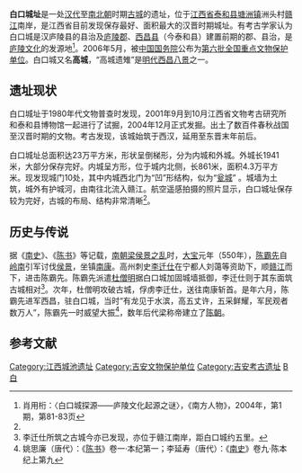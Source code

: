 {{文物保护单位
| 级别 = 全国
| 图片 = 
| 名称 = 白口城址
| 编号 = 6-101
| 分类 = 古遗址
| 时代 = [[汉朝|汉]]至[[南北朝|南北朝]]
| 所在 = [[江西省|江西省]][[泰和县|泰和县]]
| 登录 = 2006年
| Cat = 江西全国重点文物保护单位
}}
'''白口城址'''是一处[[汉代|汉代]]至[[南北朝|南北朝]]时期[[古城|古城]]的遗址，位于[[江西省|江西省]][[泰和县|泰和县]][[塘洲镇|塘洲镇]]洲头村[[赣江|赣江]]南岸，是江西省目前发现保存最好、面积最大的汉晋时期城址。有考古学家认为白口城是汉庐陵县的县治及[[庐陵郡|庐陵郡]]、[[西昌县_(东吴)|西昌县]]（今泰和县）建置前期的郡、县治，是[[庐陵文化|庐陵文化]]的发源地<ref name="ty">肖用桁：〈白口城探源——庐陵文化起源之谜〉，《南方人物》，2004年，第1期，第81-83页</ref>。2006年5月，被[[中华人民共和国国务院|中国国务院]]公布为[[第六批全国重点文物保护单位|第六批全国重点文物保护单位]]。白口城又名'''高城'''，“高城遗雉”是[[明代|明代]][[西昌八景|西昌八景]]之一。

== 遗址现状 ==
白口城址于1980年代文物普查时发现，2001年9月到10月江西省文物考古研究所和泰和县博物馆一起进行了试掘，2004年12月正式发掘。出土了数百件春秋战国至汉晋时期的文物。考古发现，该城始筑于西汉，延用至东晋末年前后。

白口城址总面积达23万平方米，形状呈倒梯形，分为内城和外城。外城长1941米，大部分保存完好。内城呈方形，位于城内北侧，长861米，面积4.3万平方米。现发现城门10处，其中内城西北门为“凹”形结构，似为“[[瓮城|瓮城]]” 。城墙为土筑，城外有护城河，由南往北流入赣江。航空遥感拍摄的照片显示，白口城址保存较为完好，古城的布局、结构非常清晰<ref name="ty" />。

== 历史与传说 ==
据《[[南史|南史]]》、《[[陈书|陈书]]》等记载，[[南朝梁|南朝梁]][[侯景之乱|侯景之乱]]时，[[大宝_(南梁)|大宝]]元年（550年），[[陈霸先|陈霸先]]自[[岭南|岭南]]引军讨伐[[侯景|侯景]]，坐镇[[南康|南康]]。高州刺史[[李迁仕|李迁仕]]在宁都人刘蔼等资助下，顺[[赣江|赣江]]而下，进击陈霸先。陈霸先派遣[[杜僧明|杜僧明]]据白口城加固城墙抵御，李迁仕则于其东面筑古城相对<ref>李迁仕所筑之古城今亦已发现，亦位于赣江南岸，距白口城约五里。</ref>。次年，杜僧明攻破古城，俘虏李迁仕，送往南康斩首。是年六月，陈霸先进军西昌，驻白口城，当时“有龙见于水滨，高五丈许，五采鲜耀，军民观者数万人”，陈霸先一时威望大振<ref name="undefined">姚思廉（唐代）：《[[陈书|陈书]]》卷一·本纪第一；李延寿（唐代）：《[[南史|南史]]》卷九·陈本纪上第九</ref>，数年后代梁称帝建立了[[陈朝|陈朝]]。

{{coord|26|46|37|N|114|52|19|E|display=title|scale:20000_region:CN}}

== 参考文献 ==
<div class="references-small">
<references />
</div>

{{江西全国重点文物保护单位}}
[[Category:江西城池遗址|Category:江西城池遗址]]
[[Category:吉安文物保护单位|Category:吉安文物保护单位]]
[[Category:吉安考古遗址|Category:吉安考古遗址]]
[[Category:泰和历史|B白]]